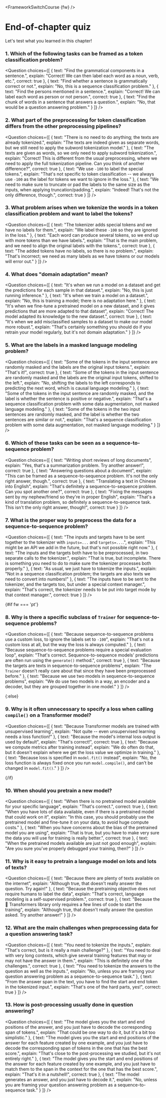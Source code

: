 <FrameworkSwitchCourse {fw} />

<!-- DISABLE-FRONTMATTER-SECTIONS -->

# End-of-chapter quiz

Let's test what you learned in this chapter!

### 1. Which of the following tasks can be framed as a token classification problem?

<Question
	choices={[
		{
			text: "Find the grammatical components in a sentence.",
			explain: "Correct! We can then label each word as a noun, verb, etc.",
			correct: true
		},
		{
			text: "Find whether a sentence is grammatically correct or not.",
			explain: "No, this is a sequence classification problem."
		},
		{
			text: "Find the persons mentioned in a sentence.",
			explain: "Correct! We can label each word as person or not person.",
            correct: true
		},
        {
			text: "Find the chunk of words in a sentence that answers a question.",
			explain: "No, that would be a question answering problem."
		}
	]}
/>

### 2. What part of the preprocessing for token classification differs from the other preprocessing pipelines?

<Question
	choices={[
		{
			text: "There is no need to do anything; the texts are already tokenized.",
			explain: "The texts are indeed given as separate words, but we still need to apply the subword tokenization model."
		},
		{
			text: "The texts are given as words, so we only need to apply subword tokenization.",
			explain: "Correct! This is different from the usual preprocessing, where we need to apply the full tokenization pipeline. Can you think of another difference?",
			correct: true
		},
		{
			text: "We use <code>-100</code> to label the special tokens.",
			explain: "That's not specific to token classification -- we always use <code>-100</code> as the label for tokens we want to ignore in the loss."
		},
		{
			text: "We need to make sure to truncate or pad the labels to the same size as the inputs, when applying truncation/padding.",
			explain: "Indeed! That's not the only difference, though.",
			correct: true
		}
	]}
/>

### 3. What problem arises when we tokenize the words in a token classification problem and want to label the tokens?

<Question
	choices={[
		{
			text: "The tokenizer adds special tokens and we have no labels for them.",
			explain: "We label these <code>-100</code> so they are ignored in the loss."
		},
		{
			text: "Each word can produce several tokens, so we end up with more tokens than we have labels.",
			explain: "That is the main problem, and we need to align the original labels with the tokens.",
			correct: true
		},
		{
			text: "The added tokens have no labels, so there is no problem.",
			explain: "That's incorrect; we need as many labels as we have tokens or our models will error out."
		}
	]}
/>

### 4. What does "domain adaptation" mean?

<Question
	choices={[
		{
			text: "It's when we run a model on a dataset and get the predictions for each sample in that dataset.",
			explain: "No, this is just running inference."
		},
		{
			text: "It's when we train a model on a dataset.",
			explain: "No, this is training a model; there is no adaptation here."
		},
		{
			text: "It's when we fine-tune a pretrained model on a new dataset, and it gives predictions that are more adapted to that dataset",
			explain: "Correct! The model adapted its knowledge to the new dataset.",
            correct: true
		},
        {
			text: "It's when we add misclassified samples to a dataset to make our model more robust.",
			explain: "That's certainly something you should do if you retrain your model regularly, but it's not domain adaptation."
		}
	]}
/>

### 5. What are the labels in a masked language modeling problem?

<Question
	choices={[
		{
			text: "Some of the tokens in the input sentence are randomly masked and the labels are the original input tokens.",
			explain: "That's it!",
            correct: true
		},
		{
			text: "Some of the tokens in the input sentence are randomly masked and the labels are the original input tokens, shifted to the left.",
			explain: "No, shifting the labels to the left corresponds to predicting the next word, which is causal language modeling."
		},
		{
			text: "Some of the tokens in the input sentence are randomly masked, and the label is whether the sentence is positive or negative.",
			explain: "That's a sequence classification problem with some data augmentation, not masked language modeling."
		},
        {
			text: "Some of the tokens in the two input sentences are randomly masked, and the label is whether the two sentences are similar or not.",
			explain: "That's a sequence classification problem with some data augmentation, not masked language modeling."
		}
	]}
/>

### 6. Which of these tasks can be seen as a sequence-to-sequence problem?

<Question
	choices={[
		{
			text: "Writing short reviews of long documents",
			explain: "Yes, that's a summarization problem. Try another answer!",
            correct: true
		},
		{
			text: "Answering questions about a document",
			explain: "This can be framed as a sequence-to-sequence problem. It's not the only right answer, though.",
            correct: true
		},
		{
			text: "Translating a text in Chinese into English",
			explain: "That's definitely a sequence-to-sequence problem. Can you spot another one?",
            correct: true
		},
        {
			text: "Fixing the messages sent by my nephew/friend so they're in proper English",
			explain: "That's a kind of translation problem, so definitely a sequence-to-sequence task. This isn't the only right answer, though!",
			correct: true
		}
	]}
/>

### 7. What is the proper way to preprocess the data for a sequence-to-sequence problem?

<Question
	choices={[
		{
			text: "The inputs and targets have to be sent together to the tokenizer with <code>inputs=...</code> and <code>targets=...</code>.",
			explain: "This might be an API we add in the future, but that's not possible right now."
		},
		{
			text: "The inputs and the targets both have to be preprocessed, in two separate calls to the tokenizer.",
			explain: "That is true, but incomplete. There is something you need to do to make sure the tokenizer processes both properly."
		},
		{
			text: "As usual, we just have to tokenize the inputs.",
			explain: "Not in a sequence classification problem; the targets are also texts we need to convert into numbers!"
		},
        {
			text: "The inputs have to be sent to the tokenizer, and the targets too, but under a special context manager.",
			explain: "That's correct, the tokenizer needs to be put into target mode by that context manager.",
			correct: true
		}
	]}
/>

{#if fw === 'pt'}

### 8. Why is there a specific subclass of `Trainer` for sequence-to-sequence problems?

<Question
	choices={[
		{
			text: "Because sequence-to-sequence problems use a custom loss, to ignore the labels set to <code>-100</code>",
			explain: "That's not a custom loss at all, but the way the loss is always computed."
		},
		{
			text: "Because sequence-to-sequence problems require a special evaluation loop",
			explain: "That's correct. Sequence-to-sequence models' predictions are often run using the <code>generate()</code> method.",
			correct: true
		},
		{
			text: "Because the targets are texts in sequence-to-sequence problems",
			explain: "The <code>Trainer</code> doesn't really care about that since they have been preprocessed before."
		},
        {
			text: "Because we use two models in sequence-to-sequence problems",
			explain: "We do use two models in a way, an encoder and a decoder, but they are grouped together in one model."
		}
	]}
/>

{:else}

### 9. Why is it often unnecessary to specify a loss when calling `compile()` on a Transformer model?

<Question
	choices={[
		{
			text: "Because Transformer models are trained with unsupervised learning",
			explain: "Not quite -- even unsupervised learning needs a loss function!"
		},
		{
			text: "Because the model's internal loss output is used by default",
			explain: "That's correct!",
			correct: true
		},
		{
			text: "Because we compute metrics after training instead",
			explain: "We do often do that, but it doesn't explain where we get the loss value we optimize in training."
		},
        {
			text: "Because loss is specified in `model.fit()` instead",
			explain: "No, the loss function is always fixed once you run `model.compile()`, and can't be changed in `model.fit()`."
		}
	]}
/>

{/if}

### 10. When should you pretrain a new model?

<Question
	choices={[
		{
			text: "When there is no pretrained model available for your specific language",
			explain: "That's correct.",
			correct: true
		},
		{
			text: "When you have lots of data available, even if there is a pretrained model that could work on it",
			explain: "In this case, you should probably use the pretrained model and fine-tune it on your data, to avoid huge compute costs."
		},
		{
			text: "When you have concerns about the bias of the pretrained model you are using",
			explain: "That is true, but you have to make very sure the data you will use for training is really better.",
			correct: true
		},
        {
			text: "When the pretrained models available are just not good enough",
			explain: "Are you sure you've properly debugged your training, then?"
		}
	]}
/>

### 11. Why is it easy to pretrain a language model on lots and lots of texts?

<Question
	choices={[
		{
			text: "Because there are plenty of texts available on the internet",
			explain: "Although true, that doesn't really answer the question. Try again!"
		},
		{
			text: "Because the pretraining objective does not require humans to label the data",
			explain: "That's correct, language modeling is a self-supervised problem.",
			correct: true
		},
		{
			text: "Because the 🤗 Transformers library only requires a few lines of code to start the training",
			explain: "Although true, that doesn't really answer the question asked. Try another answer!"
		}
	]}
/>

### 12. What are the main challenges when preprocessing data for a question answering task?

<Question
	choices={[
		{
			text: "You need to tokenize the inputs.",
			explain: "That's correct, but is it really a main challenge?"
		},
		{
			text: "You need to deal with very long contexts, which give several training features that may or may not have the answer in them.",
			explain: "This is definitely one of the challenges.",
			correct: true
		},
		{
			text: "You need to tokenize the answers to the question as well as the inputs.",
			explain: "No, unless you are framing your question answering problem as a sequence-to-sequence task."
		},
       {
			text: "From the answer span in the text, you have to find the start and end token in the tokenized input.",
			explain: "That's one of the hard parts, yes!",
			correct: true
		}
	]}
/>

### 13. How is post-processing usually done in question answering?

<Question
	choices={[
		{
			text: "The model gives you the start and end positions of the answer, and you just have to decode the corresponding span of tokens.",
			explain: "That could be one way to do it, but it's a bit too simplistic."
		},
		{
			text: "The model gives you the start and end positions of the answer for each feature created by one example, and you just have to decode the corresponding span of tokens in the one that has the best score.",
			explain: "That's close to the post-processing we studied, but it's not entirely right."
		},
		{
			text: "The model gives you the start and end positions of the answer for each feature created by one example, and you just have to match them to the span in the context for the one that has the best score.",
			explain: "That's it in a nutshell!",
			correct: true
		},
        {
			text: "The model generates an answer, and you just have to decode it.",
			explain: "No, unless you are framing your question answering problem as a sequence-to-sequence task."
		}
	]}
/>

